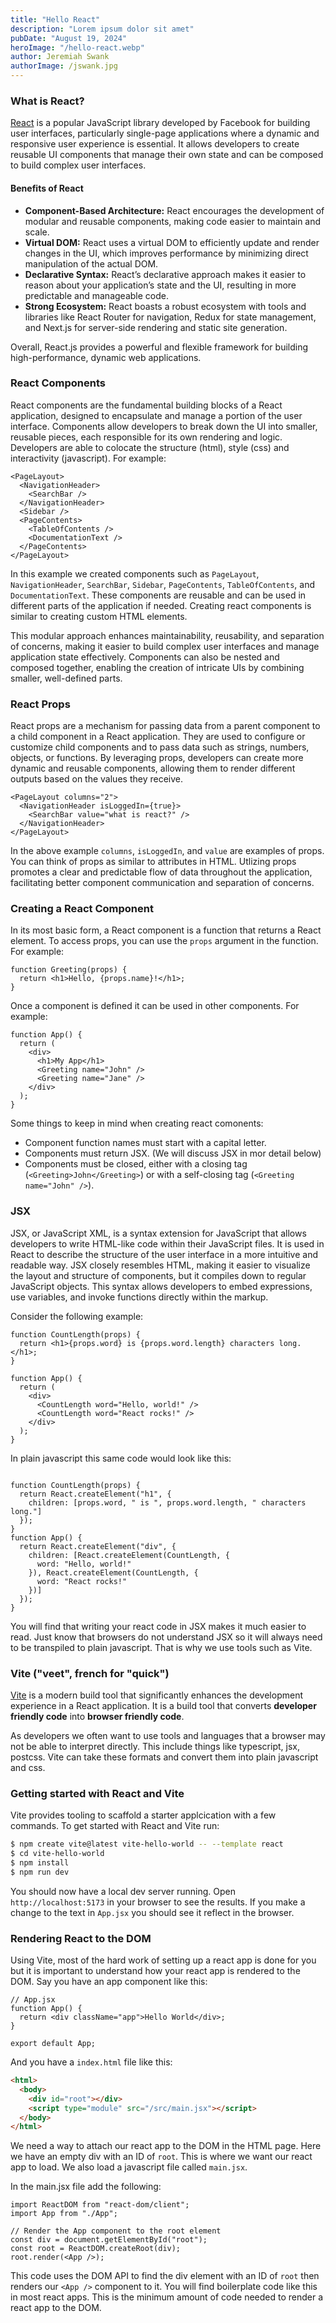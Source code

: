 ```yaml
---
title: "Hello React"
description: "Lorem ipsum dolor sit amet"
pubDate: "August 19, 2024"
heroImage: "/hello-react.webp"
author: Jeremiah Swank
authorImage: /jswank.jpg
---
```


### What is React?

[React](https://react.dev/) is a popular JavaScript library developed by Facebook for building user interfaces, particularly single-page applications where a dynamic and responsive user experience is essential. It allows developers to create reusable UI components that manage their own state and can be composed to build complex user interfaces.

#### Benefits of React

* **Component-Based Architecture:** React encourages the development of modular and reusable components, making code easier to maintain and scale.
* **Virtual DOM:** React uses a virtual DOM to efficiently update and render changes in the UI, which improves performance by minimizing direct manipulation of the actual DOM.
* **Declarative Syntax:** React’s declarative approach makes it easier to reason about your application’s state and the UI, resulting in more predictable and manageable code.
* **Strong Ecosystem:** React boasts a robust ecosystem with tools and libraries like React Router for navigation, Redux for state management, and Next.js for server-side rendering and static site generation.

Overall, React.js provides a powerful and flexible framework for building high-performance, dynamic web applications.

### React Components

React components are the fundamental building blocks of a React application, designed to encapsulate and manage a portion of the user interface. Components allow developers to break down the UI into smaller, reusable pieces, each responsible for its own rendering and logic. Developers are able to colocate the structure (html), style (css) and interactivity (javascript). For example:

```tsx
<PageLayout>
  <NavigationHeader>
    <SearchBar />
  </NavigationHeader>
  <Sidebar />
  <PageContents>
    <TableOfContents />
    <DocumentationText />
  </PageContents>
</PageLayout>
```

In this example we created components such as `PageLayout`, `NavigationHeader`, `SearchBar`, `Sidebar`, `PageContents`, `TableOfContents`, and `DocumentationText`. These components are reusable and can be used in different parts of the application if needed. Creating react components is similar to creating custom HTML elements.

This modular approach enhances maintainability, reusability, and separation of concerns, making it easier to build complex user interfaces and manage application state effectively. Components can also be nested and composed together, enabling the creation of intricate UIs by combining smaller, well-defined parts.

### React Props

React props are a mechanism for passing data from a parent component to a child component in a React application. They are used to configure or customize child components and to pass data such as strings, numbers, objects, or functions. By leveraging props, developers can create more dynamic and reusable components, allowing them to render different outputs based on the values they receive. 

```tsx
<PageLayout columns="2">
  <NavigationHeader isLoggedIn={true}>
    <SearchBar value="what is react?" />
  </NavigationHeader>
</PageLayout>
```

In the above example `columns`, `isLoggedIn`, and `value` are examples of props. You can think of props as similar to attributes in HTML. Utlizing props promotes a clear and predictable flow of data throughout the application, facilitating better component communication and separation of concerns.

### Creating a React Component

In its most basic form, a React component is a function that returns a React element. To access props, you can use the `props` argument in the function. For example:

```tsx
function Greeting(props) {
  return <h1>Hello, {props.name}!</h1>;
}
```
Once a component is defined it can be used in other components. For example:

```tsx
function App() {
  return (
    <div>
      <h1>My App</h1>
      <Greeting name="John" />
      <Greeting name="Jane" />
    </div>
  );
}
```

Some things to keep in mind when creating react comonents:
* Component function names must start with a capital letter.
* Components must return JSX. (We will discuss JSX in mor detail below)
* Components must be closed, either with a closing tag (`<Greeting>John</Greeting>`) or with a self-closing tag (`<Greeting name="John" />`).

### JSX

JSX, or JavaScript XML, is a syntax extension for JavaScript that allows developers to write HTML-like code within their JavaScript files. It is used in React to describe the structure of the user interface in a more intuitive and readable way. JSX closely resembles HTML, making it easier to visualize the layout and structure of components, but it compiles down to regular JavaScript objects. This syntax allows developers to embed expressions, use variables, and invoke functions directly within the markup.

Consider the following example:

```tsx
function CountLength(props) {
  return <h1>{props.word} is {props.word.length} characters long.</h1>;
}

function App() {
  return (
    <div>
      <CountLength word="Hello, world!" />
      <CountLength word="React rocks!" />
    </div>
  );
}
```

In plain javascript this same code would look like this:

```tsx

function CountLength(props) {
  return React.createElement("h1", {
    children: [props.word, " is ", props.word.length, " characters long."]
  });
}
function App() {
  return React.createElement("div", {
    children: [React.createElement(CountLength, {
      word: "Hello, world!"
    }), React.createElement(CountLength, {
      word: "React rocks!"
    })]
  });
}

```

You will find that writing your react code in JSX makes it much easier to read. Just know that browsers do not understand JSX so it will always need to be transpiled to plain javascript. That is why we use tools such as Vite.

### Vite ("veet", french for "quick")

[Vite](https://vitejs.dev/) is a modern build tool that significantly enhances the development experience in a React application. It is a build tool that converts **developer friendly code** into **browser friendly code**.

As developers we often want to use tools and languages that a browser may not be able to interpret directly. This include things like typescript, jsx, postcss. Vite can take these formats and convert them into plain javascript and css.

### Getting started with React and Vite

Vite provides tooling to scaffold a starter applcication with a few commands. To get started with React and Vite run:

```bash
$ npm create vite@latest vite-hello-world -- --template react
$ cd vite-hello-world
$ npm install
$ npm run dev
```

You should now have a local dev server running. Open ` http://localhost:5173` in your browser to see the results. If you make a change to the text in `App.jsx` you should see it reflect in the browser.

### Rendering React to the DOM

Using Vite, most of the hard work of setting up a react app is done for you but it is important to understand how your react app is rendered to the DOM. Say you have an app component like this:

```tsx
// App.jsx
function App() {
  return <div className="app">Hello World</div>;
}

export default App;
```

And you have a `index.html` file like this:

```html
<html>
  <body>
    <div id="root"></div>
    <script type="module" src="/src/main.jsx"></script>
  </body>
</html>

```

We need a way to attach our react app to the DOM in the HTML page. Here we have an empty div with an ID of `root`. This is where we want our react app to load. We also load a javascript file called `main.jsx`. 

In the main.jsx file add the following:

```tsx
import ReactDOM from "react-dom/client";
import App from "./App";

// Render the App component to the root element
const div = document.getElementById("root");
const root = ReactDOM.createRoot(div);
root.render(<App />);
```

This code uses the DOM API to find the div element with an ID of `root` then renders our `<App />` component to it. You will find boilerplate code like this in most react apps. This is the minimum amount of code needed to render a react app to the DOM.